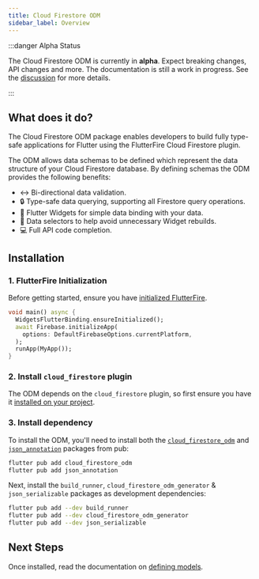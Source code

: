 ```yaml
---
title: Cloud Firestore ODM
sidebar_label: Overview
---
```


:::danger Alpha Status

The Cloud Firestore ODM is currently in **alpha**. Expect breaking changes, API changes and more. The documentation is still a work in progress.
See the [discussion](https://github.com/FirebaseExtended/flutterfire/discussions/7475) for more details.

:::

##  What does it do?

The Cloud Firestore ODM package enables developers to build fully type-safe applications for Flutter using the FlutterFire Cloud Firestore plugin.

The ODM allows data schemas to be defined which represent the data structure of your Cloud Firestore database. By defining schemas the ODM provides the following benefits:

- ↔️ Bi-directional data validation.
- 🔒 Type-safe data querying, supporting all Firestore query operations.
- 🔄 Flutter Widgets for simple data binding with your data.
- 🎯 Data selectors to help avoid unnecessary Widget rebuilds.
- 💻 Full API code completion.

## Installation

### 1. FlutterFire Initialization

Before getting started, ensure you have [initialized FlutterFire](../overview.mdx).

```dart
void main() async {
  WidgetsFlutterBinding.ensureInitialized();
  await Firebase.initializeApp(
    options: DefaultFirebaseOptions.currentPlatform,
  );
  runApp(MyApp());
}
```

### 2. Install `cloud_firestore` plugin

The ODM depends on the `cloud_firestore` plugin, so first ensure you have it [installed on your project](../firestore/overview.mdx#installation).

### 3. Install dependency

To install the ODM, you'll need to install both the [`cloud_firestore_odm`](https://pub.dev/packages/cloud_firestore_odm) and [`json_annotation`](https://pub.dev/packages/json_annotation) packages
from pub:

```bash
flutter pub add cloud_firestore_odm
flutter pub add json_annotation
```

Next, install the `build_runner`, `cloud_firestore_odm_generator` & `json_serializable` packages as development dependencies:

```bash
flutter pub add --dev build_runner
flutter pub add --dev cloud_firestore_odm_generator
flutter pub add --dev json_serializable
```

## Next Steps

Once installed, read the documentation on [defining models](./defining-models).
